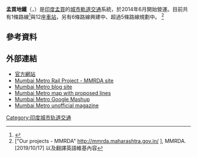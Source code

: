 {{expand|time=2016-05-29T08:09:00+00:00}}
{{Infobox Public transit
| box_width = 330px
| name = 孟買地鐵<br> मुंबई मेट्रो
| image = 
| image2 = Train at Azad Nagar station, Mumbai.jpg
| imagesize2 =320px
| caption2 =
| native_name = मुंबई मेट्रो
| owner    = Mumbai Metropolitan Region Development Authority (MMRDA)
| locale = [[印度|印度]][[孟買|孟買]]
| transit_type = [[城市軌道交通|城市軌道交通]]
| began_operation = 2014年6月8日 (1号线)
| operator = Mumbai Metro One Private Limited (1号线)<br />Mumbai Metro Rail Corporation Limited (3号线)
| chief_executive = 
| headquarters    = 
| lines = 1条 (運行中)<ref name="features" /><br /> 6条 (興建中)<br /> 5条以上 (規劃中)
| stations = 12 (運行中)
| annual_ridership = 1亿人次 <ref>{{Cite web |url=http://www.merinews.com/article/mumbai-metro-makes-it-to-100-million-commuters/15907971.shtml |title=存档副本 |access-date=2016-05-29 |archive-url=https://web.archive.org/web/20160304140905/http://www.merinews.com/article/mumbai-metro-makes-it-to-100-million-commuters/15907971.shtml |archive-date=2016-03-04 |dead-url=yes }}</ref>
| ridership = 27万人次(1号线平均)<ref>{{cite news|title=5 crore travelled on Metro in six months|url=http://timesofindia.indiatimes.com/city/mumbai/5-crore-travelled-on-Metro-in-six-months/articleshow/45485820.cms|accessdate=12 December 2014|agency=Times News Network|publisher=Times of India|archive-date=2016-10-05|archive-url=https://web.archive.org/web/20161005062309/http://timesofindia.indiatimes.com/city/mumbai/5-crore-travelled-on-Metro-in-six-months/articleshow/45485820.cms|dead-url=no}}</ref>
| website = {{url|http://www.reliancemumbaimetro.com}}<br>{{url|http://www.mmrcl.com}}
| train_length = 4-6车组<ref name="Mummetro"/>
| headway = 4–8分钟
| system_length = {{convert|11.4|km|mi|abbr=on}} (運行中)<ref name="features" /><br />''{{convert|160.9|km|mi|abbr=on}} (計劃中)''
| track_gauge = {{Track gauge|sg}} ([[標準軌|標準軌]])<!--{{RailGauge|1435mm|allk=on}}-->
| el = 25 kV, 50 Hz [[交流電|AC]][[高架電纜|高架電纜]]<ref name=PoweringUp>{{cite news |url=http://www.hindustantimes.com/India-news/Mumbai/Overhead-Metro-wires-to-be-charged/Article1-1018028.aspx |title=Overhead Metro wires to be charged |newspaper=Hindustan Times |date=27 February 2013 |accessdate=5 March 2013 |deadurl=yes |archiveurl=https://web.archive.org/web/20131223143403/http://www.hindustantimes.com/India-news/Mumbai/Overhead-Metro-wires-to-be-charged/Article1-1018028.aspx |archivedate=2013年12月23日 }}</ref>
| average_speed   = {{convert|33|km/h|mph|abbr=on}}<ref name="Mummetro"/>
| top_speed       = {{convert|80|km/h|mph|abbr=on}}<ref name="Mummetro">{{cite web|url=http://www.mmrdamumbai.org/|title=Mumbai Metro project|publisher=[[MMRDA|MMRDA]]|date=1 January 2008|accessdate=1 January 2010|archive-date=2009-08-31|archive-url=https://web.archive.org/web/20090831070601/http://www.mmrdamumbai.org/|dead-url=no}}</ref>
| map = [[File:Mumbai_metro_map2.png|300px]]
| map_state = collapsed
}}

'''孟買地鐵'''（{{lang-hi|'''मुंबई मेट्रो'''}}，{{lang-en|'''Mumbai Metro'''}}）是[[印度|印度]][[孟買|孟買]]的[[城市軌道交通|城市軌道交通]]系統，於2014年6月開始營運。目前共有1條路線<ref name="features">{{cite web |url=http://www.reliancemumbaimetro.com/features.html |title=Know Your Metro - Features |publisher=Reliance Mumbai Metro |date= |accessdate=8 June 2014 |archive-url=https://web.archive.org/web/20150924085903/http://www.reliancemumbaimetro.com/features.html |archive-date=2015-09-24 |dead-url=yes }}</ref>與12座[[鐵路車站|車站]]，另有6條路線興建中、超過5條路線規劃中。 <ref>["Our projects - MMRDA" http://mmrda.maharashtra.gov.in/ {{Wayback|url=http://mmrda.maharashtra.gov.in/ |date=20191007065517 }}], MMRDA.[2019/10/17] 以及翻譯英語維基內容</ref>

==參考資料==
{{reflist}}

==外部連結==
*[http://www.reliancemumbaimetro.com/ 官方網站]{{Wayback|url=http://www.reliancemumbaimetro.com/ |date=20160531140507 }} {{en}}
*[https://www.webcitation.org/6QNOyfY9i?url=http://202.54.119.40/projects_metro_rail.htm Mumbai Metro Rail Project - MMRDA site]
*[http://mumbaimetrorail.blogspot.com/ Mumbai Metro blog site]{{Wayback|url=http://mumbaimetrorail.blogspot.com/ |date=20160304091426 }}
*[https://web.archive.org/web/20111228005506/http://www.urbanrail.net/as/mumb/mumbai.htm Mumbai Metro map with proposed lines]
*[https://web.archive.org/web/20080611193712/http://www.informationmadness.com/cms/index.php?option=com_content&task=view&id=45&Itemid=60 Mumbai Metro Google Mashup]
*[https://web.archive.org/web/20190627205221/http://mumbai-metro.com/ Mumbai Metro unofficial magazine]
{{India-stub}}

{{印度地鐵}}
[[Category:印度城市轨道交通|Category:印度城市轨道交通]]